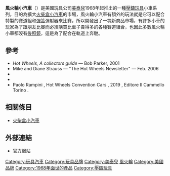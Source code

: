 {{infobox brand
|logo= 
|name=風火輪
|image=
|type=压铸玩具
|currentowner=[[美泰儿|美泰儿]]
|origin={{flagcountry|United States}}
|introduced=1968 
|discontinued= 
}}

'''風火輪小汽車'''（{{lang-en|Hot Wheels}}）是美國玩具公司[[美泰兒|美泰兒]]1968年起推出的一種[[壓鑄玩具|壓鑄玩具]]小車系列，目的為擴大[[火柴盒小汽車|火柴盒小汽車]]的市場，風火輪小汽車有額外的玩法就是它可以配合特製的賽道組和[[彈簧|彈簧]]彈射器來比賽，所以開發出了一塊新商品市場，有許多小車的玩家為了跟朋友比賽而必須購買比車子貴得多的各種賽道組合，也因此多數風火輪小車都沒有[[後照鏡|後照鏡]]，這是為了配合在軌道上奔馳。

==參考==

*''Hot Wheels, A collectors guide'' — Bob Parker, 2001
*Mike and Diane Strauss — "The Hot Wheels Newsletter" — Feb. 2006
* {{cite book | last=Leffingwell | first=Randy | title=Hot Wheels: 35 Years of Speed, Power, Performance, and Attitude | publisher=Motorbooks International | year=2003 | isbn=0-7603-1573-6}}
* {{cite book | last=Strauss | first=Michael | title=Tomart's Price Guide to Hot Wheels, Updated 5th Edition | publisher=Tomart Publications | year=2002 | isbn=0-914293-52-4}}
* Paolo Rampini ,  Hot Wheels Convention Cars , 2019 , Editore Il Cammello Torino .

==相關條目==
*[[火柴盒小汽車|火柴盒小汽車]]
==外部連結==
{{Commons category|Hot Wheels}}
*[https://web.archive.org/web/20100414033342/http://www.hotwheels.com/index_hwkids.aspx 官方網站]

{{風火輪}}

{{DEFAULTSORT:Hot Wheels}}
[[Category:玩具汽車|Category:玩具汽車]]
[[Category:玩具品牌|Category:玩具品牌]]
[[Category:美泰兒|Category:美泰兒]]
[[Category:風火輪|]]
[[Category:美國品牌|Category:美國品牌]]
[[Category:1968年面世的產品|Category:1968年面世的產品]]
[[Category:壓鑄玩具|Category:壓鑄玩具]]